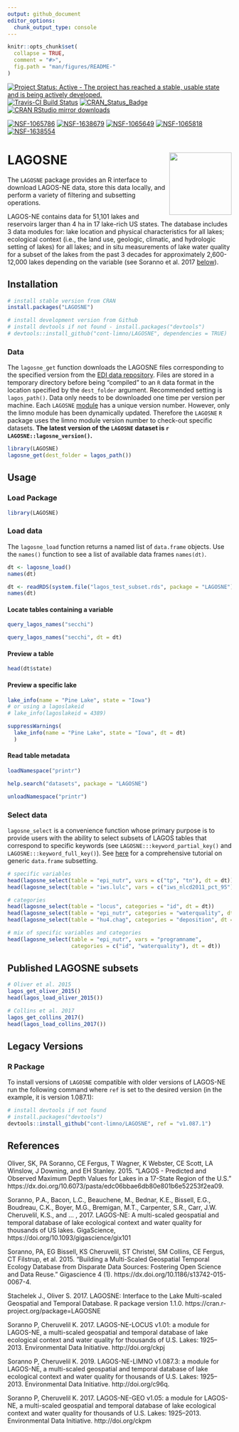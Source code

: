 ```yaml
---
output: github_document
editor_options: 
  chunk_output_type: console
---
```


<!-- README.md is generated from README.Rmd. Please edit that file -->

```r
knitr::opts_chunk$set(
  collapse = TRUE,
  comment = "#>",
  fig.path = "man/figures/README-"
)
```

[![Project Status: Active - The project has reached a stable, usable state and is being actively developed.](http://www.repostatus.org/badges/latest/active.svg)](http://www.repostatus.org/#active) [![Travis-CI Build Status](https://travis-ci.org/cont-limno/LAGOSNE.svg?branch=master)](https://travis-ci.org/cont-limno/LAGOSNE) [![CRAN\_Status\_Badge](http://www.r-pkg.org/badges/version/LAGOSNE)](https://cran.r-project.org/package=LAGOSNE) [![CRAN RStudio mirror downloads](http://cranlogs.r-pkg.org/badges/LAGOSNE)](https://cran.r-project.org/package=LAGOSNE) 

[![NSF-1065786](https://img.shields.io/badge/NSF-1065786-blue.svg)](https://nsf.gov/awardsearch/showAward?AWD_ID=1065786) [![NSF-1638679](https://img.shields.io/badge/NSF-1638679-blue.svg)](https://nsf.gov/awardsearch/showAward?AWD_ID=1638679) [![NSF-1065649](https://img.shields.io/badge/NSF-1065649-blue.svg)](https://nsf.gov/awardsearch/showAward?AWD_ID=1065649) [![NSF-1065818](https://img.shields.io/badge/NSF-1065818-blue.svg)](https://nsf.gov/awardsearch/showAward?AWD_ID=1065818) [![NSF-1638554](https://img.shields.io/badge/NSF-1638554-blue.svg)](https://nsf.gov/awardsearch/showAward?AWD_ID=1638554)

# LAGOSNE <img src="man/figures/logo.png" align="right" height=140/>

The `LAGOSNE` package provides an R interface to download LAGOS-NE data, store this data locally, and perform a variety of filtering and subsetting operations.

LAGOS-NE contains data for 51,101 lakes and reservoirs larger than 4 ha in 17 lake-rich US states. The database includes 3 data modules for: lake location and physical characteristics for all lakes; ecological context (i.e., the land use, geologic, climatic, and hydrologic setting of lakes) for all lakes; and in situ measurements of lake water quality for a subset of the lakes from the past 3 decades for approximately 2,600-12,000 lakes depending on the variable (see Soranno et al. 2017 [below](https://github.com/cont-limno/LAGOSNE#references)).

## Installation

```r
# install stable version from CRAN
install.packages("LAGOSNE")

# install development version from Github
# install devtools if not found - install.packages("devtools")
# devtools::install_github("cont-limno/LAGOSNE", dependencies = TRUE)
```
 
### Data

The `lagosne_get` function downloads the LAGOSNE files corresponding to the specified version from the [EDI data repository](https://portal.edirepository.org/nis/home.jsp). Files are stored in a temporary directory before being "compiled" to an `R` data format in the location specified by the `dest_folder` argument. Recommended setting is `lagos_path()`. Data only needs to be downloaded one time per version per machine. Each `LAGOSNE` [module](https://cont-limno.github.io/LAGOSNE/articles/lagosne_structure.html) has a unique version number. However, only the limno module has been dynamically updated. Therefore the `LAGOSNE` `R` package uses the limno module version number to check-out specific datasets. **The latest version of the `LAGOSNE` dataset is `r LAGOSNE::lagosne_version()`.**

```r
library(LAGOSNE)
lagosne_get(dest_folder = lagos_path())
```

## Usage

### Load Package

```r
library(LAGOSNE)
```

### Load data

The `lagosne_load` function returns a named list of `data.frame` objects. Use the `names()` function to see a list of available data frames `names(dt)`.

```r
dt <- lagosne_load()
names(dt)
```

```r
dt <- readRDS(system.file("lagos_test_subset.rds", package = "LAGOSNE"))
names(dt)
```

#### Locate tables containing a variable 
```r
query_lagos_names("secchi")
```

```r
query_lagos_names("secchi", dt = dt)
```

#### Preview a table

```r
head(dt$state)
```

#### Preview a specific lake

```r
lake_info(name = "Pine Lake", state = "Iowa")
# or using a lagoslakeid
# lake_info(lagoslakeid = 4389)
```

```r
suppressWarnings(
  lake_info(name = "Pine Lake", state = "Iowa", dt = dt)
  )
```

#### Read table metadata

```r
loadNamespace("printr")
```

```r
help.search("datasets", package = "LAGOSNE")
```

```r
unloadNamespace("printr")
```

### Select data

`lagosne_select` is a convenience function whose primary purpose is to provide users with the ability to select subsets of LAGOS tables that correspond to specific keywords (see `LAGOSNE:::keyword_partial_key()` and `LAGOSNE:::keyword_full_key()`). See [here](http://adv-r.had.co.nz/Subsetting.html) for a comprehensive tutorial on generic `data.frame` subsetting.

```r
# specific variables
head(lagosne_select(table = "epi_nutr", vars = c("tp", "tn"), dt = dt))
head(lagosne_select(table = "iws.lulc", vars = c("iws_nlcd2011_pct_95"), dt = dt))

# categories
head(lagosne_select(table = "locus", categories = "id", dt = dt))
head(lagosne_select(table = "epi_nutr", categories = "waterquality", dt = dt))
head(lagosne_select(table = "hu4.chag", categories = "deposition", dt = dt)[,1:4])

# mix of specific variables and categories
head(lagosne_select(table = "epi_nutr", vars = "programname", 
                    categories = c("id", "waterquality"), dt = dt))
```

## Published LAGOSNE subsets

```r
# Oliver et al. 2015
lagos_get_oliver_2015()
head(lagos_load_oliver_2015())

# Collins et al. 2017
lagos_get_collins_2017()
head(lagos_load_collins_2017())
```

## Legacy Versions

### R Package

To install versions of `LAGOSNE` compatible with older versions of LAGOS-NE run the following command where `ref` is set to the desired version (in the example, it is version 1.087.1):

```r
# install devtools if not found
# install.packages("devtools")
devtools::install_github("cont-limno/LAGOSNE", ref = "v1.087.1")
```

## References

Oliver, SK, PA Soranno, CE Fergus, T Wagner, K Webster, CE Scott, LA Winslow, J Downing, and EH Stanley. 2015. “LAGOS - Predicted and Observed Maximum Depth Values for Lakes in a 17-State Region of the U.S.” https://dx.doi.org/10.6073/pasta/edc06bbae6db80e801b6e52253f2ea09.

Soranno, P.A., Bacon, L.C., Beauchene, M., Bednar, K.E., Bissell, E.G., Boudreau, C.K., Boyer, M.G., Bremigan, M.T., Carpenter, S.R., Carr, J.W. Cheruvelil, K.S., and ... , 2017. LAGOS-NE: A multi-scaled geospatial and temporal database of lake ecological context and water quality for thousands of US lakes. GigaScience, https://doi.org/10.1093/gigascience/gix101

Soranno, PA, EG Bissell, KS Cheruvelil, ST Christel, SM Collins, CE Fergus, CT Filstrup, et al. 2015. “Building a Multi-Scaled Geospatial Temporal Ecology Database from Disparate Data Sources: Fostering Open Science and Data Reuse.” Gigascience 4 (1). https://dx.doi.org/10.1186/s13742-015-0067-4.

Stachelek J., Oliver S. 2017. LAGOSNE: Interface to the Lake Multi-scaled Geospatial and Temporal Database. R package version 1.1.0. https://cran.r-project.org/package=LAGOSNE

Soranno P, Cheruvelil K. 2017. LAGOS-NE-LOCUS v1.01: a module for LAGOS-NE, a multi-scaled geospatial and temporal database of lake ecological context and water quality for thousands of U.S. Lakes: 1925–2013. Environmental Data Initiative. http://doi.org/ckpj

Soranno P, Cheruvelil K. 2019. LAGOS-NE-LIMNO v1.087.3: a module for LAGOS-NE, a multi-scaled geospatial and temporal database of lake ecological context and water quality for thousands of U.S. Lakes: 1925–2013. Environmental Data Initiative. http://doi.org/c96q.

Soranno P, Cheruvelil K. 2017. LAGOS-NE-GEO v1.05: a module for LAGOS-NE, a multi-scaled geospatial and temporal database of lake ecological context and water quality for thousands of U.S. Lakes: 1925–2013. Environmental Data Initiative. http://doi.org/ckpm
